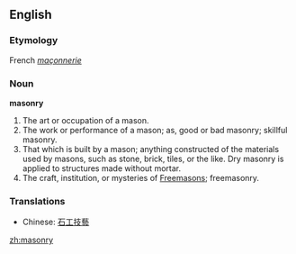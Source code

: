 ==English==

===Etymology===
French ''[[maçonnerie]]''
===Noun===
'''masonry'''

#The art or occupation of a mason.
#The work or performance of a mason; as, good or bad masonry; skillful masonry.
#That which is built by a mason; anything constructed of the materials used by masons, such as stone, brick, tiles, or the like. Dry masonry is applied to structures made without mortar.
#The craft, institution, or mysteries of [[Freemason]]s; freemasonry.

===Translations===
*Chinese: [[石工技藝]]

[[zh:masonry]]